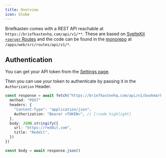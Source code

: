```yaml
---
title: Overview
icon: Globe
---
```


Briefkasten comes with a REST API reachable at `https://briefkastenhq.com/api/v1/**`. These are based on [SvelteKit `+server` Routes](https://kit.svelte.dev/docs/routing#server) and the code can be found in the [monorepo](https://github.com/ndom91/sveltekasten) at `/apps/web/src/routes/api/v1/*`.

## Authentication

You can get your API token from the [Settings page](/settings).


<Screenshot src={APIToken} alt="Settings -> API Token" className="shadow-xs" />

Then you can use your token to authenticate by passing it in the `Authorization` Header.

```ts title="createBookmark.ts"
const response = await fetch("https://briefkastenhq.com/api/v1/bookmarks", {
  method: "POST"
  headers: {
    "Content-Type": "application/json",
    Authorization: "Bearer <TOKEN>", // [!code highlight]
  },
  body: JSON.stringify({
    url: "https://reddit.com",
    title: "Reddit",
  })
})

const body = await response.json()
```
